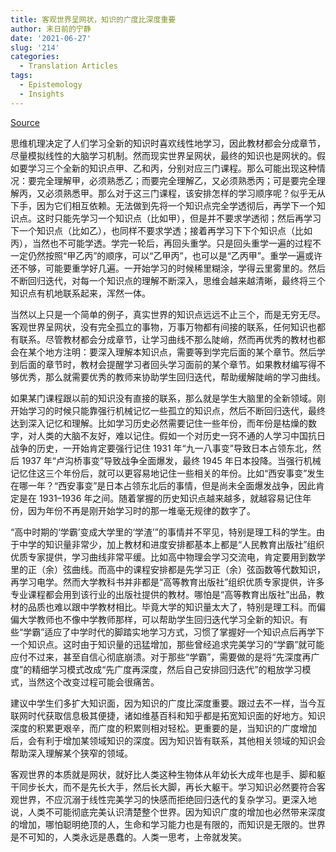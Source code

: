 ```yaml
---
title: 客观世界呈网状，知识的广度比深度重要
author: 末日前的宁静
date: '2021-06-27'
slug: '214'
categories:
  - Translation Articles
tags:
  - Epistemology
  - Insights
---
```



[Source](https://www.zhihu.com/question/25670204/answer/400342020)




思维机理决定了人们学习全新的知识时喜欢线性地学习，因此教材都会分成章节，尽量模拟线性的大脑学习机制。然而现实世界呈网状，最终的知识也是网状的。假如要学习三个全新的知识点甲、乙和丙，分别对应三门课程。那么可能出现这种情况：要完全理解甲，必须熟悉乙；而要完全理解乙，又必须熟悉丙；可是要完全理解丙，又必须熟悉甲。那么对于这三门课程，该安排怎样的学习顺序呢？似乎无从下手，因为它们相互依赖。无法做到先将一个知识点完全学透彻后，再学下一个知识点。这时只能先学习一个知识点（比如甲），但是并不要求学透彻；然后再学习下一个知识点（比如乙），也同样不要求学透；接着再学习下下个知识点（比如丙），当然也不可能学透。学完一轮后，再回头重学。只是回头重学一遍的过程不一定仍然按照“甲乙丙”的顺序，可以“乙甲丙”，也可以是“乙丙甲”。重学一遍或许还不够，可能要重学好几遍。一开始学习的时候稀里糊涂，学得云里雾里的。然后不断回归迭代，对每一个知识点的理解不断深入，思维会越来越清晰，最终将三个知识点有机地联系起来，浑然一体。


当然以上只是一个简单的例子，真实世界的知识点远远不止三个，而是无穷无尽。客观世界呈网状，没有完全孤立的事物，万事万物都有间接的联系，任何知识也都有联系。尽管教材都会分成章节，让学习曲线不那么陡峭，然而再优秀的教材也都会在某个地方注明：要深入理解本知识点，需要等到学完后面的某个章节。然后学到后面的章节时，教材会提醒学习者回头学习面前的某个章节。如果教材编写得不够优秀，那么就需要优秀的教师来协助学生回归迭代，帮助缓解陡峭的学习曲线。

如果某门课程跟以前的知识没有直接的联系，那么就是学生大脑里的全新领域。刚开始学习的时候只能靠强行机械记忆一些孤立的知识点，然后不断回归迭代，最终达到深入记忆和理解。比如学习历史必然需要记住一些年份，而年份是枯燥的数字，对人类的大脑不友好，难以记住。假如一个对历史一窍不通的人学习中国抗日战争的历史，一开始肯定要强行记住 1931 年“九一八事变”导致日本占领东北，然后 1937 年“卢沟桥事变”导致战争全面爆发，最终 1945 年日本投降。当强行机械记忆住这三个年份后，就可以更容易地记住一些相关的年份。比如“西安事变”发生在哪一年？“西安事变”是日本占领东北后的事情，但是尚未全面爆发战争，因此肯定是在 1931--1936 年之间。随着掌握的历史知识点越来越多，就越容易记住年份，因为年份不再是刚开始学习时的那一堆毫无规律的数字了。

“高中时期的‘学霸’变成大学里的‘学渣’”的事情并不罕见，特别是理工科的学生。由于中学的知识量非常少，加上教材和进度安排都基本上都是“人民教育出版社”组织优质专家提供，学习曲线非常平缓。比如高中物理会学习交流电，肯定要用到数学里的正（余）弦曲线。而高中的课程安排都是先学习正（余）弦函数等代数知识，再学习电学。然而大学教科书并非都是“高等教育出版社”组织优质专家提供，许多专业课程都会用到该行业的出版社提供的教材。哪怕是“高等教育出版社”出品，教材的品质也难以跟中学教材相比。毕竟大学的知识量太大了，特别是理工科。而偏偏大学教师也不像中学教师那样，可以帮助学生回归迭代学习全新的知识。有些“学霸”适应了中学时代的脚踏实地学习方式，习惯了掌握好一个知识点后再学下一个知识点。这时由于知识量的迅猛增加，那些曾经追求完美学习的“学霸”就可能应付不过来，甚至自信心彻底崩溃。对于那些“学霸”，需要做的是将“先深度再广度”的精细学习模式改成“先广度再深度，然后自己安排回归迭代”的粗放学习模式，当然这个改变过程可能会很痛苦。

建议中学生们多扩大知识面，因为知识的广度比深度重要。跟过去不一样，当今互联网时代获取信息极其便捷，诸如维基百科和知乎都是拓宽知识面的好地方。知识深度的积累更艰辛，而广度的积累则相对轻松。更重要的是，当知识的广度增加后，会有利于增加某领域知识的深度。因为知识皆有联系，其他相关领域的知识会帮助深入理解某个狭窄的领域。

客观世界的本质就是网状，就好比人类这种生物体从年幼长大成年也是手、脚和躯干同步长大，而不是先长大手，然后长大脚，再长大躯干。学习知识必然要符合客观世界，不应沉溺于线性完美学习的快感而拒绝回归迭代的复杂学习。更深入地说，人类不可能彻底完美认识清楚整个世界。因为知识广度的增加也必然带来深度的增加，哪怕聪明绝顶的人，生命和学习能力也是有限的，而知识是无限的。世界是不可知的，人类永远是愚蠢的。人类一思考，上帝就发笑。

